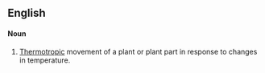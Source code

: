 ==English==

====Noun====
{{rfc-level|Noun at L4+ not in L3 Ety section}}
{{en-noun}}

# {{context|botany}} [[thermotropic|Thermotropic]] movement of a plant or plant part in response to changes in temperature.